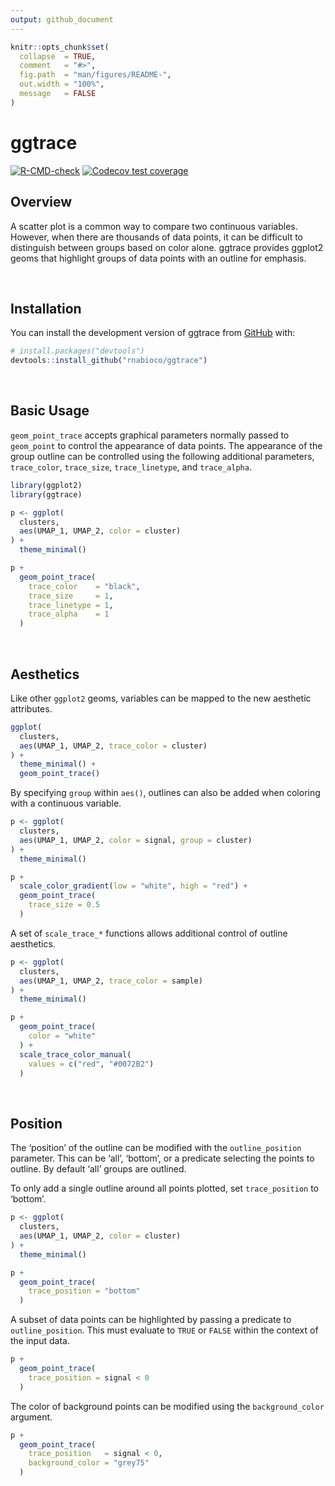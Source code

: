 ```yaml
---
output: github_document
---
```


<!-- README.md is generated from README.Rmd. Please edit that file -->

```r
knitr::opts_chunk$set(
  collapse  = TRUE,
  comment   = "#>",
  fig.path  = "man/figures/README-",
  out.width = "100%",
  message   = FALSE
)
```

# ggtrace

<!-- badges: start -->
[![R-CMD-check](https://github.com/rnabioco/ggtrace/workflows/R-CMD-check/badge.svg)](https://github.com/rnabioco/ggtrace/actions)
[![Codecov test coverage](https://codecov.io/gh/rnabioco/ggtrace/branch/master/graph/badge.svg)](https://codecov.io/gh/rnabioco/ggtrace?branch=master)
<!-- badges: end -->

## Overview

A scatter plot is a common way to compare two continuous variables. However, when there are thousands of data points, it can be difficult to distinguish between groups based on color alone. ggtrace provides ggplot2 geoms that highlight groups of data points with an outline for emphasis.

<br>

## Installation

You can install the development version of ggtrace from [GitHub](https://github.com/rnabioco/ggtrace) with:

``` r
# install.packages("devtools")
devtools::install_github("rnabioco/ggtrace")
```

<br>

## Basic Usage

`geom_point_trace` accepts graphical parameters normally passed to `geom_point` to control the appearance of data points. The appearance of the group outline can be controlled using the following additional parameters, `trace_color`, `trace_size`, `trace_linetype`, and `trace_alpha`. 

```r
library(ggplot2)
library(ggtrace)

p <- ggplot(
  clusters,
  aes(UMAP_1, UMAP_2, color = cluster)
) + 
  theme_minimal()

p +
  geom_point_trace(
    trace_color    = "black",
    trace_size     = 1,
    trace_linetype = 1,
    trace_alpha    = 1
  )
```

<br>

## Aesthetics

Like other `ggplot2` geoms, variables can be mapped to the new aesthetic attributes.

```r
ggplot(
  clusters,
  aes(UMAP_1, UMAP_2, trace_color = cluster)
) +
  theme_minimal() +
  geom_point_trace()
```

By specifying `group` within `aes()`, outlines can also be added when coloring with a continuous variable.

```r
p <- ggplot(
  clusters,
  aes(UMAP_1, UMAP_2, color = signal, group = cluster)
) +
  theme_minimal()

p +
  scale_color_gradient(low = "white", high = "red") +
  geom_point_trace(
    trace_size = 0.5
  )
```

A set of `scale_trace_*` functions allows additional control of outline aesthetics.

```r
p <- ggplot(
  clusters,
  aes(UMAP_1, UMAP_2, trace_color = sample)
) +
  theme_minimal()

p +
  geom_point_trace(
    color = "white"
  ) +
  scale_trace_color_manual(
    values = c("red", "#0072B2")
  )
```

<br>

## Position

The 'position' of the outline can be modified with the `outline_position` parameter. This can be 'all', 'bottom', or a predicate selecting the points to outline. By default 'all' groups are outlined.

To only add a single outline around all points plotted, set `trace_position` to 'bottom'.

```r
p <- ggplot(
  clusters,
  aes(UMAP_1, UMAP_2, color = cluster)
) +
  theme_minimal()

p +
  geom_point_trace(
    trace_position = "bottom"
  )
```

A subset of data points can be highlighted by passing a predicate to `outline_position`. This must evaluate to `TRUE` or `FALSE` within the context of the input data.

```r
p +
  geom_point_trace(
    trace_position = signal < 0
  )
```

The color of background points can be modified using the `background_color` argument.

```r
p +
  geom_point_trace(
    trace_position   = signal < 0,
    background_color = "grey75"
  )
```
